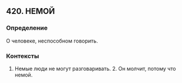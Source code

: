 ## 420. НЕМОЙ
### Определение
О человеке, неспособном говорить.

### Контексты
1. Немые люди не могут разговаривать. 2. Он молчит, потому что немой.

